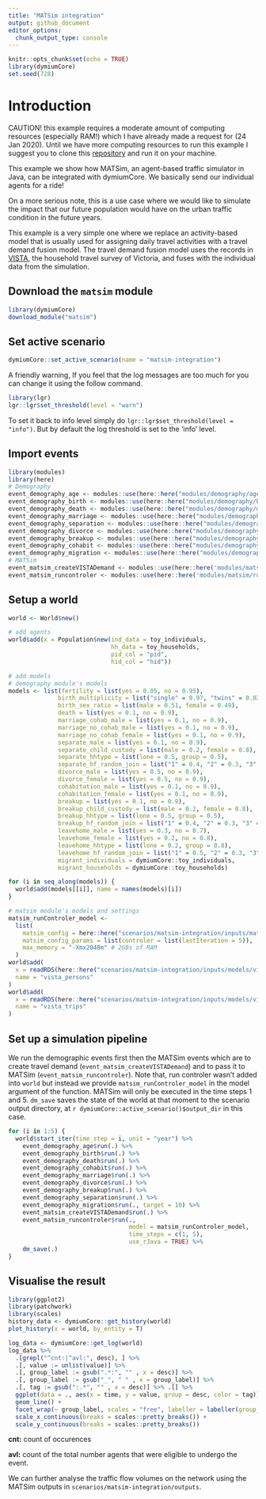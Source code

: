 ```yaml
---
title: "MATSim integration"
output: github_document
editor_options: 
  chunk_output_type: console
---
```


```r
knitr::opts_chunk$set(echo = TRUE)
library(dymiumCore)
set.seed(728)
```

# Introduction

CAUTION! this example requires a moderate amount of computing resources (especially RAM!) which I have already made a request for (24 Jan 2020). Until we have more computing resources to run this example I suggest you to clone this [repository](https://github.com/dymium-org/dymiumExampleProject) and run it on your machine.

This example we show how MATSim, an agent-based traffic simulator in Java, can be integrated with dymiumCore. We basically send our individual agents for a ride!

On a more serious note, this is a use case where we would like to simulate the impact that our future population would have on the urban traffic condition in the future years. 

This example is a very simple one where we replace an activity-based model that is usually used for assigning daily travel activities with a travel demand fusion model. The travel demand fusion model uses the records in [VISTA](https://transport.vic.gov.au/about/data-and-research/vista), the household travel survey of Victoria, and fuses with the individual data from the simulation.

## Download the `matsim` module

```r
library(dymiumCore)
download_module("matsim")
```

## Set active scenario

```r
dymiumCore::set_active_scenario(name = "matsim-integration")
```

A friendly warning, If you feel that the log messages are too much for you can change it using the follow command.

```r
library(lgr)
lgr::lgr$set_threshold(level = "warn")
```

To set it back to info level simply do `lgr::lgr$set_threshold(level = "info")`. But by default the log threshold is set to the 'info' level.

## Import events

```r
library(modules)
library(here)
# Demography
event_demography_age <- modules::use(here::here("modules/demography/age.R"))
event_demography_birth <- modules::use(here::here("modules/demography/birth.R"))
event_demography_death <- modules::use(here::here("modules/demography/death.R"))
event_demography_marriage <- modules::use(here::here("modules/demography/marriage.R"))
event_demography_separation <- modules::use(here::here("modules/demography/separation.R"))
event_demography_divorce <- modules::use(here::here("modules/demography/divorce.R"))
event_demography_breakup <- modules::use(here::here("modules/demography/breakup.R"))
event_demography_cohabit <- modules::use(here::here("modules/demography/cohabit.R"))
event_demography_migration <- modules::use(here::here("modules/demography/migration.R"))
# MATSim
event_matsim_createVISTADemand <- modules::use(here::here('modules/matsim/createVISTADemand.R'))
event_matsim_runcontroler <- modules::use(here::here('modules/matsim/runControler.R'))
```

## Setup a world

```r
world <- World$new()

# add agents
world$add(x = Population$new(ind_data = toy_individuals, 
                             hh_data = toy_households, 
                             pid_col = "pid", 
                             hid_col = "hid"))

# add models
# demography module's models 
models <- list(fertility = list(yes = 0.05, no = 0.95),
              birth_multiplicity = list("single" = 0.97, "twins" = 0.03),
              birth_sex_ratio = list(male = 0.51, female = 0.49),
              death = list(yes = 0.1, no = 0.9),
              marriage_cohab_male = list(yes = 0.1, no = 0.9),
              marriage_no_cohab_male = list(yes = 0.1, no = 0.9),
              marriage_no_cohab_female = list(yes = 0.1, no = 0.9),
              separate_male = list(yes = 0.1, no = 0.9),
              separate_child_custody = list(male = 0.2, female = 0.8),
              separate_hhtype = list(lone = 0.5, group = 0.5),
              separate_hf_random_join = list("1" = 0.4, "2" = 0.3, "3" = 0.2, "4" = 0.1),
              divorce_male = list(yes = 0.5, no = 0.9),
              divorce_female = list(yes = 0.5, no = 0.9),
              cohabitation_male = list(yes = 0.1, no = 0.9),
              cohabitation_female = list(yes = 0.1, no = 0.9),
              breakup = list(yes = 0.1, no = 0.9),
              breakup_child_custody = list(male = 0.2, female = 0.8),
              breakup_hhtype = list(lone = 0.5, group = 0.5),
              breakup_hf_random_join = list("1" = 0.4, "2" = 0.3, "3" = 0.2, "4" = 0.1),
              leavehome_male = list(yes = 0.3, no = 0.7),
              leavehome_female = list(yes = 0.2, no = 0.8),
              leavehome_hhtype = list(lone = 0.2, group = 0.8),
              leavehome_hf_random_join = list("1" = 0.5, "2" = 0.3, "3" = 0.1, "4" = 0.1),
              migrant_individuals = dymiumCore::toy_individuals, 
              migrant_households = dymiumCore::toy_households)

for (i in seq_along(models)) {
  world$add(models[[i]], name = names(models)[i])
}

# matsim module's models and settings
matsim_runControler_model <-
  list(
    matsim_config = here::here("scenarios/matsim-integration/inputs/matsim/config.xml"),
    matsim_config_params = list(controler = list(lastIteration = 5)),
    max_memory = "-Xmx2048m" # 2GBs of RAM
  )
world$add(
  x = readRDS(here::here("scenarios/matsim-integration/inputs/models/vista_persons.rds")), 
  name = "vista_persons"
)
world$add(
  x = readRDS(here::here("scenarios/matsim-integration/inputs/models/vista_trips.rds")), 
  name = "vista_trips"
)
```


## Set up a simulation pipeline

We run the demographic events first then the MATSim events which are to create travel demand (`event_matsim_createVISTADemand`) and to pass it to MATSim (`event_matsim_runcontroler`). Note that, run controler wasn't added into `world` but instead we provide `matsim_runControler_model` in the model argument of the function. MATSim will only be executed in the time steps 1 and 5. `dm_save` saves the state of the world at that moment to the scenario output directory, at `r dymiumCore::active_scenario()$output_dir` in this case.

```r
for (i in 1:5) {
  world$start_iter(time_step = i, unit = "year") %>%
    event_demography_age$run(.) %>%
    event_demography_birth$run(.) %>%
    event_demography_death$run(.) %>%
    event_demography_cohabit$run(.) %>%
    event_demography_marriage$run(.) %>%
    event_demography_divorce$run(.) %>%
    event_demography_breakup$run(.) %>%
    event_demography_separation$run(.) %>%
    event_demography_migration$run(., target = 10) %>%
    event_matsim_createVISTADemand$run(.) %>%
    event_matsim_runcontroler$run(.,
                                  model = matsim_runControler_model,
                                  time_steps = c(1, 5),
                                  use_rJava = TRUE) %>%
    dm_save(.)
}
```

## Visualise the result

```r
library(ggplot2)
library(patchwork)
library(scales)
history_data <- dymiumCore::get_history(world)
plot_history(x = world, by_entity = T)
```

```r
log_data <- dymiumCore::get_log(world)
log_data %>%
  .[grepl("^cnt:|^avl:", desc), ] %>%
  .[, value := unlist(value)] %>%
  .[, group_label := gsub(".*:", "" , x = desc)] %>% 
  .[, group_label := gsub("_", " " , x = group_label)] %>% 
  .[, tag := gsub(":.*", "" , x = desc)] %>% .[] %>%
  ggplot(data = ., aes(x = time, y = value, group = desc, color = tag)) +
  geom_line() +
  facet_wrap(~ group_label, scales = "free", labeller = labeller(group_label = label_wrap_gen(25))) +
  scale_x_continuous(breaks = scales::pretty_breaks()) +
  scale_y_continuous(breaks = scales::pretty_breaks())
```

__cnt:__ count of occurences

__avl:__ count of the total number agents that were eligible to undergo the event.

We can further analyse the traffic flow volumes on the network using the MATSim outputs in `scenarios/matsim-integration/outputs`.
